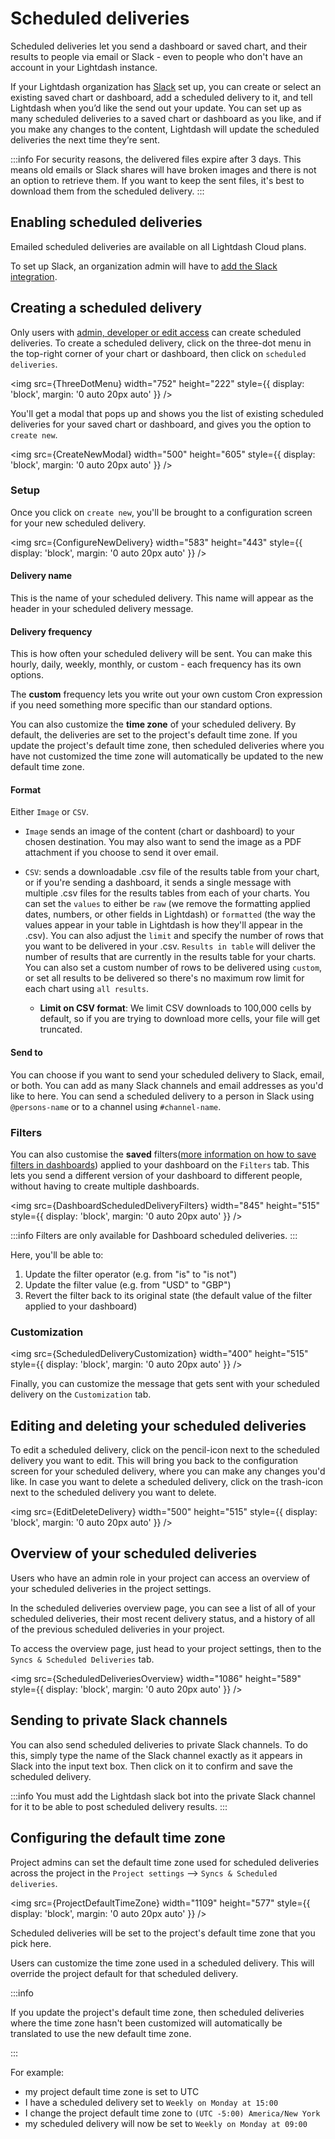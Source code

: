 
# Scheduled deliveries

Scheduled deliveries let you send a dashboard or saved chart, and their results to people via email or Slack - even to people who don't have an account in your Lightdash instance.

If your Lightdash organization has [Slack](/guides/adding-slack-integration.mdx) set up, you can create or select an existing saved chart or dashboard, add a scheduled delivery to it, and tell Lightdash when you’d like the send out your update. You can set up as many scheduled deliveries to a saved chart or dashboard as you like, and if you make any changes to the content, Lightdash will update the scheduled deliveries the next time they’re sent.

:::info
For security reasons, the delivered files expire after 3 days. This means old emails or Slack shares will have broken images and there is not an option to retrieve them. If you want to keep the sent files, it's best to download them from the scheduled delivery.
:::

## Enabling scheduled deliveries

Emailed scheduled deliveries are available on all Lightdash Cloud plans.

To set up Slack, an organization admin will have to [add the Slack integration](/guides/adding-slack-integration.mdx).

## Creating a scheduled delivery

Only users with [admin, developer or edit access](/references/roles.mdx) can create scheduled deliveries. To create a scheduled delivery, click on the three-dot menu in the top-right corner of your chart or dashboard, then click on `scheduled deliveries`.

<img
  src={ThreeDotMenu}
  width="752"
  height="222"
  style={{ display: 'block', margin: '0 auto 20px auto' }}
/>

You'll get a modal that pops up and shows you the list of existing scheduled deliveries for your saved chart or dashboard, and gives you the option to `create new`.

<img
  src={CreateNewModal}
  width="500"
  height="605"
  style={{ display: 'block', margin: '0 auto 20px auto' }}
/>

### Setup

Once you click on `create new`, you'll be brought to a configuration screen for your new scheduled delivery.

<img
  src={ConfigureNewDelivery}
  width="583"
  height="443"
  style={{ display: 'block', margin: '0 auto 20px auto' }}
/>


#### Delivery name

This is the name of your scheduled delivery. This name will appear as the header in your scheduled delivery message. 

#### Delivery frequency

This is how often your scheduled delivery will be sent. You can make this hourly, daily, weekly, monthly, or custom - each frequency has its own options. 

The **custom** frequency lets you write out your own custom Cron expression if you need something more specific than our standard options. 

You can also customize the **time zone** of your scheduled delivery. By default, the deliveries are set to the project's default time zone. If you update the project's default time zone, then scheduled deliveries where you have not customized the time zone will automatically be updated to the new default time zone. 

#### Format

Either `Image` or `CSV`.

- `Image` sends an image of the content (chart or dashboard) to your chosen destination. You may also want to send the image as a PDF attachment if you choose to send it over email.

- `CSV`: sends a downloadable .csv file of the results table from your chart, or if you're sending a dashboard, it sends a single message with multiple .csv files for the results tables from each of your charts. You can set the `values` to either be `raw` (we remove the formatting applied dates, numbers, or other fields in Lightdash) or `formatted` (the way the values appear in your table in Lightdash is how they'll appear in the .csv). You can also adjust the `limit` and specify the number of rows that you want to be delivered in your .csv. `Results in table` will deliver the number of results that are currently in the results table for your charts. You can also set a custom number of rows to be delivered using `custom`, or set all results to be delivered so there's no maximum row limit for each chart using `all results`.
  - **Limit on CSV format**: We limit CSV downloads to 100,000 cells by default, so if you are trying to download more cells, your file will get truncated.

#### Send to

You can choose if you want to send your scheduled delivery to Slack, email, or both. You can add as many Slack channels and email addresses as you'd like to here. You can send a scheduled delivery to a person in Slack using `@persons-name` or to a channel using `#channel-name`.

### Filters

You can also customise the **saved** filters([more information on how to save filters in dashboards](/guides/limiting-data-using-filters#adding-saved-filters-to-your-dashboard)) applied to your dashboard on the `Filters` tab. This lets you send a different version of your dashboard to different people, without having to create multiple dashboards.

<img
  src={DashboardScheduledDeliveryFilters}
  width="845"
  height="515"
  style={{ display: 'block', margin: '0 auto 20px auto' }}
/>

:::info
Filters are only available for Dashboard scheduled deliveries.
:::

Here, you'll be able to:

1. Update the filter operator (e.g. from "is" to "is not")
2. Update the filter value (e.g. from "USD" to "GBP")
3. Revert the filter back to its original state (the default value of the filter applied to your dashboard)

### Customization

<img
  src={ScheduledDeliveryCustomization}
  width="400"
  height="515"
  style={{ display: 'block', margin: '0 auto 20px auto' }}
/>

Finally, you can customize the message that gets sent with your scheduled delivery on the `Customization` tab.

## Editing and deleting your scheduled deliveries

To edit a scheduled delivery, click on the pencil-icon next to the scheduled delivery you want to edit. This will bring you back to the configuration screen for your scheduled delivery, where you can make any changes you'd like.
In case you want to delete a scheduled delivery, click on the trash-icon next to the scheduled delivery you want to delete.

<img
  src={EditDeleteDelivery}
  width="500"
  height="515"
  style={{ display: 'block', margin: '0 auto 20px auto' }}
/>

## Overview of your scheduled deliveries

Users who have an admin role in your project can access an overview of your scheduled deliveries in the project settings.

In the scheduled deliveries overview page, you can see a list of all of your scheduled deliveries, their most recent delivery status, and a history of all of the previous scheduled deliveries in your project.

To access the overview page, just head to your project settings, then to the `Syncs & Scheduled Deliveries` tab.

<img
  src={ScheduledDeliveriesOverview}
  width="1086"
  height="589"
  style={{ display: 'block', margin: '0 auto 20px auto' }}
/>

## Sending to private Slack channels

You can also send scheduled deliveries to private Slack channels. To do this, simply type the name of the Slack channel exactly as it appears in Slack into the input text box. Then click on it to confirm and save the scheduled delivery.

:::info
You must add the Lightdash slack bot into the private Slack channel for it to be able to post scheduled delivery results.
:::


## Configuring the default time zone

Project admins can set the default time zone used for scheduled deliveries across the project in the `Project settings` --> `Syncs & Scheduled deliveries`. 

<img
  src={ProjectDefaultTimeZone}
  width="1109"
  height="577"
  style={{ display: 'block', margin: '0 auto 20px auto' }}
/>

Scheduled deliveries will be set to the project's default time zone that you pick here. 

Users can customize the time zone used in a scheduled delivery. This will override the project default for that scheduled delivery.

:::info

If you update the project's default time zone, then scheduled deliveries where the time zone hasn't been customized will automatically be translated to use the new default time zone. 

:::

For example:
- my project default time zone is set to UTC
- I have a scheduled delivery set to `Weekly on Monday at 15:00`
- I change the project default time zone to `(UTC -5:00) America/New York`
- my scheduled delivery will now be set to `Weekly on Monday at 09:00`